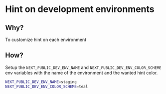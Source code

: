 # Hint on development environments

## Why?

To customize hint on each environment

## How?

Setup the `NEXT_PUBLIC_DEV_ENV_NAME` and `NEXT_PUBLIC_DEV_ENV_COLOR_SCHEME` env variables with the name of the environment and the wanted hint color.

```bash
NEXT_PUBLIC_DEV_ENV_NAME=staging
NEXT_PUBLIC_DEV_ENV_COLOR_SCHEME=teal
```
